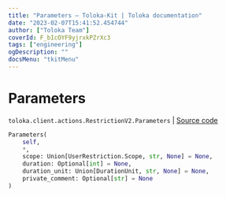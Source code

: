 ```yaml
---
title: "Parameters — Toloka-Kit | Toloka documentation"
date: "2023-02-07T15:41:52.454744"
author: ["Toloka Team"]
coverId: F_bIcOYF9yjrxkPZrXc3
tags: ["engineering"]
ogDescription: ""
docsMenu: "tkitMenu"
---
```


# Parameters
`toloka.client.actions.RestrictionV2.Parameters` | [Source code](https://github.com/Toloka/toloka-kit/blob/v1.1.3/src/client/actions.py#L91)

```python
Parameters(
    self,
    *,
    scope: Union[UserRestriction.Scope, str, None] = None,
    duration: Optional[int] = None,
    duration_unit: Union[DurationUnit, str, None] = None,
    private_comment: Optional[str] = None
)
```